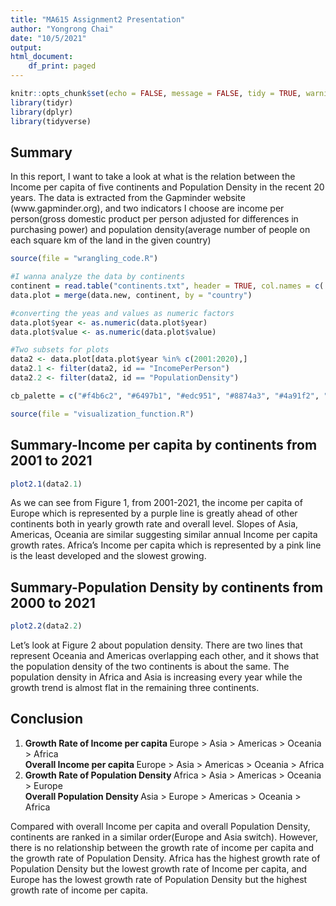 ```yaml
---
title: "MA615 Assignment2 Presentation"
author: "Yongrong Chai"
date: "10/5/2021"
output:
html_document:
    df_print: paged
---
```


```r
knitr::opts_chunk$set(echo = FALSE, message = FALSE, tidy = TRUE, warning = FALSE)
library(tidyr)
library(dplyr)
library(tidyverse)
```

## **Summary**
In this report, I want to take a look at what is the relation between the Income per capita of five continents and Population Density in the recent 20 years. The data is extracted from the Gapminder website (www.gapminder.org), and two indicators I choose are income per person(gross domestic product per person adjusted for differences in purchasing power) and population density(average number of people on each square km of the land in the given country)

```r
source(file = "wrangling_code.R")
```

```r
#I wanna analyze the data by continents 
continent = read.table("continents.txt", header = TRUE, col.names = c('country', 'continent'))
data.plot = merge(data.new, continent, by = "country")

#converting the yeas and values as numeric factors
data.plot$year <- as.numeric(data.plot$year)                 
data.plot$value <- as.numeric(data.plot$value)             

#Two subsets for plots
data2 <- data.plot[data.plot$year %in% c(2001:2020),]
data2.1 <- filter(data2, id == "IncomePerPerson")
data2.2 <- filter(data2, id == "PopulationDensity")

cb_palette = c("#f4b6c2", "#6497b1", "#edc951", "#8874a3", "#4a91f2", "#ffffff")
```

```r
source(file = "visualization_function.R")
```

## **Summary-Income per capita by continents from 2001 to 2021**
```r
plot2.1(data2.1)
```

As we can see from Figure 1, from 2001-2021, the income per capita of Europe which is represented by a purple line is greatly ahead of other continents both in yearly growth rate and overall level. Slopes of Asia, Americas, Oceania are similar suggesting similar annual Income per capita growth rates. Africa's Income per capita which is represented by a pink line is the least developed and the slowest growing.

## **Summary-Population Density by continents from 2000 to 2021**
```r
plot2.2(data2.2)
```

Let’s look at Figure 2 about population density. There are two lines that represent Oceania and Americas overlapping each other, and it shows that the population density of the two continents is about the same. The population density in Africa and Asia is increasing every year while the growth trend is almost flat in the remaining three continents.


## **Conclusion**
1. **Growth Rate of Income per capita ** Europe > Asia > Americas > Oceania > Africa  
   **Overall Income per capita ** Europe > Asia > Americas > Oceania > Africa    
2. **Growth Rate of Population Density ** Africa > Asia > Americas > Oceania > Europe  
   **Overall Population Density ** Asia > Europe > Americas > Oceania > Africa  
   
Compared with overall Income per capita and overall Population Density, continents are ranked in a similar order(Europe and Asia switch). However, there is no relationship between the growth rate of income per capita and the growth rate of Population Density. Africa has the highest growth rate of Population Density but the lowest growth rate of Income per capita, and Europe has the lowest growth rate of Population Density but the highest growth rate of income per capita.

